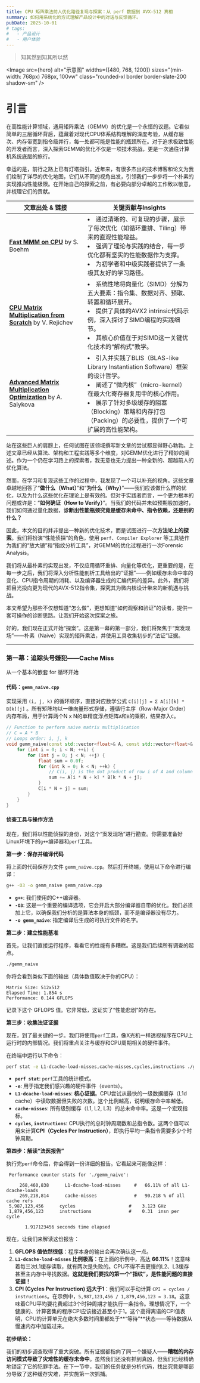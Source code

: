 ```yaml
---
title: CPU 矩阵乘法前人优化路径复现与探案：从 perf 数据到 AVX-512 真相
summary: 如何用系统化的方式理解产品设计中的对话与反馈循环。
pubDate: 2025-10-01
# tags:
#   - 产品设计
#   - 用户体验
---
```



> 知其然到知其所以然

<Image
  src={hero}
  alt="示意图"
  widths={[480, 768, 1200]}
  sizes="(min-width: 768px) 768px, 100vw"
  class="rounded-xl border border-slate-200 shadow-sm"
/>
# 引言
在高性能计算领域，通用矩阵乘法（GEMM）的优化是一个永恒的议题。它看似简单的三层循环背后，蕴藏着对现代CPU体系结构理解的深度考验，从缓存层次、内存带宽到指令级并行，每一处都可能是性能的瓶颈所在。对于追求极致性能的开发者而言，深入探索GEMM的优化不仅是一项技术挑战，更是一次通往计算机系统底层的旅行。

幸运的是，前行之路上已有灯塔指引。近年来，有很多杰出的技术博客和论文为我们绘制了详尽的优化地图，它们从不同的视角出发，引领我们一步步将一个朴素的实现推向性能极限。在开始自己的探索之前，有必要向部分卓越的工作致以敬意，并梳理它们的贡献。

| 文章出处 & 链接                                                                                                                                        | 关键贡献与Insights                                                                                                                       |
| -------------------------------------------------------------------------------------------------------------- | -------------------------------------------------------------------------------------------------------------------------------------------------------------------------- |
| [**Fast MMM on CPU**](https://siboehm.com/articles/22/Fast-MMM-on-CPU) by S. Boehm                                           | <li>通过清晰的、可复现的步骤，展示了每次优化（如循环重排、Tiling）带来的直观性能增益。</li><li>强调了理论与实践的结合，每一步优化都有坚实的性能数据作为支撑。</li><li>为初学者和中级实践者提供了一条极其友好的学习路径。</li> |
| [**CPU Matrix Multiplication from Scratch**](https://blog.pebblesandweeds.com/cpu_matmul_blog.html) by V. Rejichev                | <li>系统性地将向量化（SIMD）分解为五大要素：指令集、数据对齐、预取、转置和循环展开。</li><li>提供了具体的AVX2 intrinsic代码示例，深入探讨了SIMD编程的实践细节。</li><li>其核心价值在于对SIMD这一关键优化技术的“解构式”教学。</li> |
| [**Advanced Matrix Multiplication Optimization**](https://salykova.github.io/gemm-cpu) by A. Salykova              | <li>引入并实践了BLIS（BLAS-like Library Instantiation Software）框架的设计哲学。</li><li>阐述了“微内核”（micro-kernel）在最大化寄存器复用中的核心作用。</li><li>展示了针对多级缓存的阻塞（Blocking）策略和内存打包（Packing）的必要性，提供了一个可扩展的高性能架构。</li> |

站在这些巨人的肩膀上，任何试图在该领域撰写新文章的尝试都显得野心勃勃。上述文章已经从算法、架构和工程实践等多个维度，对GEMM优化进行了精妙的阐述。作为一个仍在学习路上的探索者，我无意也无力提出一种全新的、超越前人的优化算法。

然而，在学习和复现这些工作的过程中，我发现了一个可以补充的视角。这些文章卓越地回答了“**做什么（What）**”和“**为什么（Why）**”——我们应该做什么样的优化，以及为什么这些优化在理论上是有效的。但对于实践者而言，一个更为根本的问题或许是：“**如何确证（How to Verify）**”。当我们的代码并未如预期般加速时，我们如何通过量化数据，**诊断出性能瓶颈究竟是缓存未命中、指令依赖，还是别的什么？**

因此，本文的目的并非提出一种新的优化技术，而是试图进行一次**方法论上的探索**。我们将扮演“性能侦探”的角色，使用 `perf`、`Compiler Explorer` 等工具链作为我们的“放大镜”和“指纹分析工具”，对GEMM的优化过程进行一次Forensic Analysis。

我们将从最朴素的实现出发，不仅应用循环重排、向量化等优化，更重要的是，在每一步之后，我们将深入分析性能剖析工具给出的“证据”——例如缓存未命中率的变化、CPU指令周期的消耗、以及编译器生成的汇编代码的差异。此外，我们将把目光投向更为现代的AVX-512指令集，探究其为微内核设计带来的新机遇与挑战。

本文希望为那些不仅想知道“怎么做”，更想知道“如何观察和验证”的读者，提供一套可操作的诊断思路。让我们开始这次探案之旅。


好的，我们现在正式开始“探案”。这是第一幕的第一部分，我们将聚焦于“案发现场”——朴素（Naive）实现的矩阵乘法，并使用工具收集初步的“法证”证据。

---

### 第一幕：追踪头号嫌犯——Cache Miss

从一个基本的嵌套 for 循环开始

#### **代码：`gemm_naive.cpp`**

实现采用 `(i, j, k)` 的循环顺序，直接对应数学公式 `C[i][j] = Σ A[i][k] * B[k][j]` 。所有矩阵均以一维向量形式存储，遵循行主序（Row-Major Order）内存布局，用于计算两个N x N的单精度浮点矩阵`A`和`B`的乘积，结果存入`C`。

```cpp
// Function to perform naive matrix multiplication
// C = A * B
// Loops order: i, j, k
void gemm_naive(const std::vector<float>& A, const std::vector<float>& B, std::vector<float>& C, int N) {
    for (int i = 0; i < N; ++i) {
        for (int j = 0; j < N; ++j) {
            float sum = 0.0f;
            for (int k = 0; k < N; ++k) {
                // C(i, j) is the dot product of row i of A and column j of B
                sum += A[i * N + k] * B[k * N + j];
            }
            C[i * N + j] = sum;
        }
    }
}
```

#### **侦查工具与操作方法**

现在，我们将以性能侦探的身份，对这个“案发现场”进行勘查。你需要准备好Linux环境下的`g++`编译器和`perf`工具。

**第一步：保存并编译代码**

将上面的代码保存为文件 `gemm_naive.cpp`。然后打开终端，使用以下命令进行编译：

```bash
g++ -O3 -o gemm_naive gemm_naive.cpp
```

*   **`g++`**: 我们使用的C++编译器。
*   **`-O3`**: 这是一个重要的编译选项，它会开启大部分编译器自带的优化。我们必须加上它，以确保我们分析的是算法本身的瓶颈，而不是编译器没有尽力。
*   **`-o gemm_naive`**: 指定编译后生成的可执行文件的名字。

**第二步：建立性能基准**

首先，让我们直接运行程序，看看它的性能有多糟糕。这是我们后续所有调查的起点。

```bash
./gemm_naive
```

你将会看到类似下面的输出（具体数值取决于你的CPU）：

```
Matrix Size: 512x512
Elapsed Time: 1.854 s
Performance: 0.144 GFLOPS
```

记录下这个 GFLOPS 值。它非常低，这证实了“性能悲剧”的存在。

**第三步：收集法证证据**

现在，到了最关键的一步。我们将使用`perf`工具，像X光机一样透视程序在CPU上运行时的内部情况。我们将重点关注与缓存和CPU周期相关的硬件事件。

在终端中运行以下命令：

```bash
perf stat -e L1-dcache-load-misses,cache-misses,cycles,instructions ./gemm_naive
```

*   **`perf stat`**: `perf`工具的统计模式。
*   **`-e`**: 用于指定我们感兴趣的硬件事件（events）。
*   **`L1-dcache-load-misses`**: **核心证据**。CPU尝试从最快的一级数据缓存（L1d cache）中读取数据但失败的次数。这个比例越高，说明缓存命中率越低。
*   **`cache-misses`**: 所有级别缓存（L1, L2, L3）的总未命中率。这是一个宏观指标。
*   **`cycles`, `instructions`**: CPU执行的总时钟周期数和总指令数。这两个值可以用来计算**CPI（Cycles Per Instruction）**，即执行平均一条指令需要多少个时钟周期。

**第四步：解读“法医报告”**

执行完`perf`命令后，你会得到一份详细的报告。它看起来可能像这样：

```
 Performance counter stats for './gemm_naive':

     268,460,838      L1-dcache-load-misses     #   66.11% of all L1-dcache-loads
     269,218,814      cache-misses              #   90.218 % of all cache refs
 5,987,123,456      cycles                    #    3.123 GHz
 1,879,456,123      instructions              #    0.31  insn per cycle

       1.917123456 seconds time elapsed
```

现在，让我们来解读这份报告：

1.  **GFLOPS 值依然很低**：程序本身的输出会再次确认这一点。
2.  **`L1-dcache-load-misses` 比例极高**：在上面的示例中，高达 **66.11%**！这意味着每三次L1缓存读取，就有两次是失败的。CPU不得不去更慢的L2、L3缓存甚至主内存中寻找数据。**这就是我们要找的第一个“指纹”，是性能问题的直接证据！**
3.  **CPI (Cycles Per Instruction) 远大于1**：我们可以手动计算 `CPI = cycles / instructions`。在示例中，`5,987,123,456 / 1,879,456,123 ≈ 3.18`。这意味着CPU平均要花费超过3个时钟周期才能执行一条指令。理想情况下，一个健康的、计算密集的程序CPI应该接近甚至小于1。这个高得离谱的CPI值表明，CPU的计算单元在绝大多数时间里都处于**“等待”**状态——等待数据从慢速内存中加载过来。

**初步结论：**

我们的初步调查取得了重大突破。所有证据都指向了同一个嫌疑人——**糟糕的内存访问模式导致了灾难性的缓存未命中**。虽然我们还没有抓到真凶，但我们已经精确地锁定了它的犯罪手法。在下一节中，我们的任务就是分析代码，找出究竟是哪部分导致了这种缓存灾难，并实施第一次抓捕。



